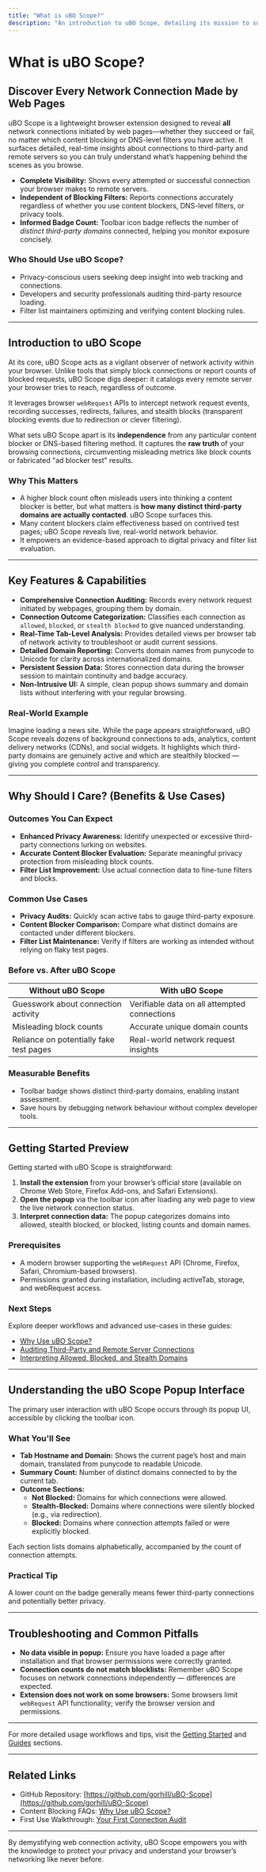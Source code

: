 ```yaml
---
title: "What is uBO Scope?"
description: "An introduction to uBO Scope, detailing its mission to surface all attempted and successful network connections to remote servers made by web pages. Outlines the extension’s fundamental role regardless of which content blocker or DNS-level solutions are active."
---
```


# What is uBO Scope?

## Discover Every Network Connection Made by Web Pages

uBO Scope is a lightweight browser extension designed to reveal **all** network connections initiated by web pages—whether they succeed or fail, no matter which content blocking or DNS-level filters you have active. It surfaces detailed, real-time insights about connections to third-party and remote servers so you can truly understand what’s happening behind the scenes as you browse.

- **Complete Visibility:** Shows every attempted or successful connection your browser makes to remote servers.
- **Independent of Blocking Filters:** Reports connections accurately regardless of whether you use content blockers, DNS-level filters, or privacy tools.
- **Informed Badge Count:** Toolbar icon badge reflects the number of _distinct third-party domains_ connected, helping you monitor exposure concisely.

### Who Should Use uBO Scope?
- Privacy-conscious users seeking deep insight into web tracking and connections.
- Developers and security professionals auditing third-party resource loading.
- Filter list maintainers optimizing and verifying content blocking rules.

---

## Introduction to uBO Scope

At its core, uBO Scope acts as a vigilant observer of network activity within your browser. Unlike tools that simply block connections or report counts of blocked requests, uBO Scope digs deeper: it catalogs every remote server your browser tries to reach, regardless of outcome.

It leverages browser `webRequest` APIs to intercept network request events, recording successes, redirects, failures, and stealth blocks (transparent blocking events due to redirection or clever filtering).

What sets uBO Scope apart is its **independence** from any particular content blocker or DNS-based filtering method. It captures the **raw truth** of your browsing connections, circumventing misleading metrics like block counts or fabricated "ad blocker test" results.

### Why This Matters

- A higher block count often misleads users into thinking a content blocker is better, but what matters is **how many distinct third-party domains are actually contacted**. uBO Scope surfaces this.
- Many content blockers claim effectiveness based on contrived test pages; uBO Scope reveals live, real-world network behavior.
- It empowers an evidence-based approach to digital privacy and filter list evaluation.

---

## Key Features & Capabilities

- **Comprehensive Connection Auditing:** Records every network request initiated by webpages, grouping them by domain.
- **Connection Outcome Categorization:** Classifies each connection as `allowed`, `blocked`, or `stealth blocked` to give nuanced understanding.
- **Real-Time Tab-Level Analysis:** Provides detailed views per browser tab of network activity to troubleshoot or audit current sessions.
- **Detailed Domain Reporting:** Converts domain names from punycode to Unicode for clarity across internationalized domains.
- **Persistent Session Data:** Stores connection data during the browser session to maintain continuity and badge accuracy.
- **Non-Intrusive UI:** A simple, clean popup shows summary and domain lists without interfering with your regular browsing.

### Real-World Example

Imagine loading a news site. While the page appears straightforward, uBO Scope reveals dozens of background connections to ads, analytics, content delivery networks (CDNs), and social widgets. It highlights which third-party domains are genuinely active and which are stealthily blocked — giving you complete control and transparency.

---

## Why Should I Care? (Benefits & Use Cases)

### Outcomes You Can Expect

- **Enhanced Privacy Awareness:** Identify unexpected or excessive third-party connections lurking on websites.
- **Accurate Content Blocker Evaluation:** Separate meaningful privacy protection from misleading block counts.
- **Filter List Improvement:** Use actual connection data to fine-tune filters and blocks.

### Common Use Cases

- **Privacy Audits:** Quickly scan active tabs to gauge third-party exposure.
- **Content Blocker Comparison:** Compare what distinct domains are contacted under different blockers.
- **Filter List Maintenance:** Verify if filters are working as intended without relying on flaky test pages.

### Before vs. After uBO Scope

| Without uBO Scope                           | With uBO Scope                                |
|--------------------------------------------|----------------------------------------------|
| Guesswork about connection activity        | Verifiable data on all attempted connections |
| Misleading block counts                     | Accurate unique domain counts                 |
| Reliance on potentially fake test pages    | Real-world network request insights          |

### Measurable Benefits

- Toolbar badge shows distinct third-party domains, enabling instant assessment.
- Save hours by debugging network behaviour without complex developer tools.

---

## Getting Started Preview

Getting started with uBO Scope is straightforward:

1. **Install the extension** from your browser’s official store (available on Chrome Web Store, Firefox Add-ons, and Safari Extensions).
2. **Open the popup** via the toolbar icon after loading any web page to view the live network connection status.
3. **Interpret connection data:** The popup categorizes domains into allowed, stealth blocked, or blocked, listing counts and domain names.

### Prerequisites
- A modern browser supporting the `webRequest` API (Chrome, Firefox, Safari, Chromium-based browsers).
- Permissions granted during installation, including activeTab, storage, and webRequest access.

### Next Steps
Explore deeper workflows and advanced use-cases in these guides:
- [Why Use uBO Scope?](../intro-value/value-proposition)
- [Auditing Third-Party and Remote Server Connections](../../guides/core-workflows/auditing-third-party-connections)
- [Interpreting Allowed, Blocked, and Stealth Domains](../../guides/core-workflows/interpreting-domain-status)

---

## Understanding the uBO Scope Popup Interface

The primary user interaction with uBO Scope occurs through its popup UI, accessible by clicking the toolbar icon.

### What You'll See

- **Tab Hostname and Domain:** Shows the current page’s host and main domain, translated from punycode to readable Unicode.
- **Summary Count:** Number of distinct domains connected to by the current tab.
- **Outcome Sections:**
  - **Not Blocked:** Domains for which connections were allowed.
  - **Stealth-Blocked:** Domains where connections were silently blocked (e.g., via redirection).
  - **Blocked:** Domains where connection attempts failed or were explicitly blocked.

Each section lists domains alphabetically, accompanied by the count of connection attempts.

### Practical Tip
A lower count on the badge generally means fewer third-party connections and potentially better privacy.

---

## Troubleshooting and Common Pitfalls

- **No data visible in popup:** Ensure you have loaded a page after installation and that browser permissions were correctly granted.
- **Connection counts do not match blocklists:** Remember uBO Scope focuses on network connections independently — differences are expected.
- **Extension does not work on some browsers:** Some browsers limit `webRequest` API functionality; verify the browser version and permissions.


---

For more detailed usage workflows and tips, visit the [Getting Started](../../getting-started) and [Guides](../../guides) sections.


---

## Related Links
- GitHub Repository: [https://github.com/gorhill/uBO-Scope](https://github.com/gorhill/uBO-Scope)
- Content Blocking FAQs: [Why Use uBO Scope?](../intro-value/value-proposition)
- First Use Walkthrough: [Your First Connection Audit](../../guides/getting-started/first-connection-overview)

---

By demystifying web connection activity, uBO Scope empowers you with the knowledge to protect your privacy and understand your browser’s networking like never before.